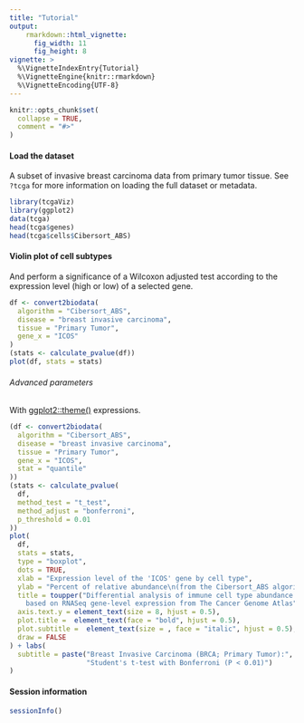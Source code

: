 ```yaml
---
title: "Tutorial"
output:
    rmarkdown::html_vignette:
      fig_width: 11
      fig_height: 8
vignette: >
  %\VignetteIndexEntry{Tutorial}
  %\VignetteEngine{knitr::rmarkdown}
  %\VignetteEncoding{UTF-8}
---
```


```r
knitr::opts_chunk$set(
  collapse = TRUE,
  comment = "#>"
)
```

#### Load the dataset
A subset of invasive breast carcinoma data from primary tumor tissue. See
 ``?tcga`` for more information on loading the full dataset or metadata.
```r
library(tcgaViz)
library(ggplot2)
data(tcga)
head(tcga$genes)
head(tcga$cells$Cibersort_ABS)
```

#### Violin plot of cell subtypes
And perform a significance of a Wilcoxon adjusted test according to the
 expression level (high or low) of a selected gene.
```r
df <- convert2biodata(
  algorithm = "Cibersort_ABS",
  disease = "breast invasive carcinoma",
  tissue = "Primary Tumor",
  gene_x = "ICOS"
)
(stats <- calculate_pvalue(df))
plot(df, stats = stats)
```

###### Advanced parameters
With [ggplot2::theme()](https://ggplot2.tidyverse.org/reference/theme.html) expressions.
```r
(df <- convert2biodata(
  algorithm = "Cibersort_ABS",
  disease = "breast invasive carcinoma",
  tissue = "Primary Tumor",
  gene_x = "ICOS",
  stat = "quantile"
))
(stats <- calculate_pvalue(
  df,
  method_test = "t_test",
  method_adjust = "bonferroni",
  p_threshold = 0.01
))
plot(
  df,
  stats = stats,
  type = "boxplot",
  dots = TRUE,
  xlab = "Expression level of the 'ICOS' gene by cell type",
  ylab = "Percent of relative abundance\n(from the Cibersort_ABS algorithm)",
  title = toupper("Differential analysis of immune cell type abundance
    based on RNASeq gene-level expression from The Cancer Genome Atlas"),
  axis.text.y = element_text(size = 8, hjust = 0.5),
  plot.title =  element_text(face = "bold", hjust = 0.5),
  plot.subtitle =  element_text(size = , face = "italic", hjust = 0.5),
  draw = FALSE
) + labs(
  subtitle = paste("Breast Invasive Carcinoma (BRCA; Primary Tumor):",
                   "Student's t-test with Bonferroni (P < 0.01)")
)
```

#### Session information
```r
sessionInfo()
```

